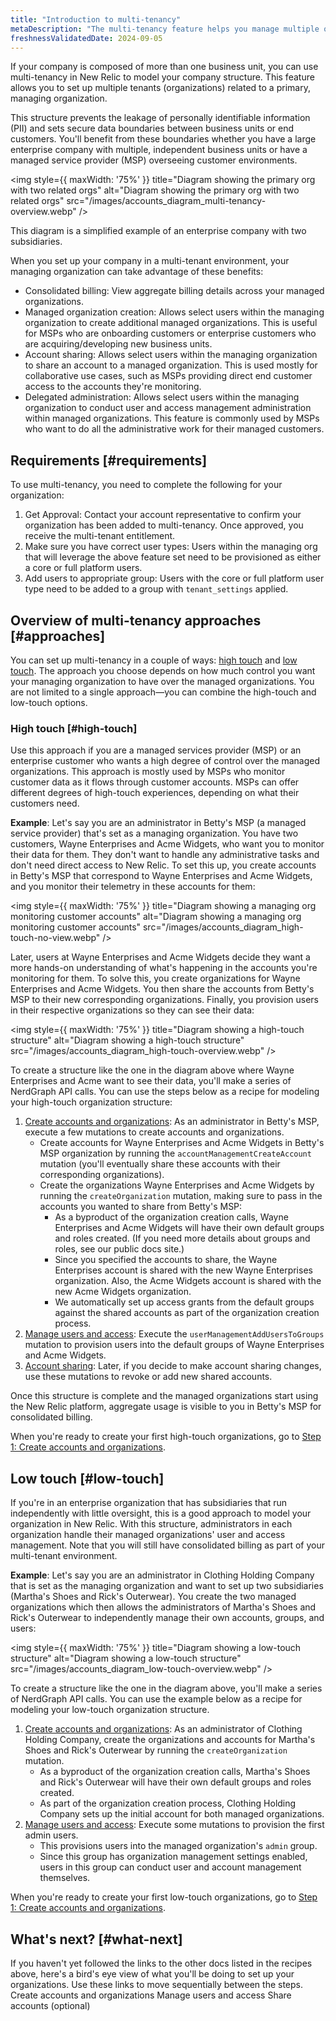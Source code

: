 ```yaml
---
title: "Introduction to multi-tenancy" 
metaDescription: "The multi-tenancy feature helps you manage multiple organizations and accounts"
freshnessValidatedDate: 2024-09-05
---
```


If your company is composed of more than one business unit, you can use multi-tenancy in New Relic to model your company structure. This feature allows you to set up multiple tenants (organizations) related to a primary, managing organization. 

This structure prevents the leakage of personally identifiable information (PII) and sets secure data boundaries between business units or end customers. You'll benefit from these boundaries whether you have a large enterprise company with multiple, independent business units or have a managed service provider (MSP) overseeing customer environments.

<img
    style={{ maxWidth: '75%' }}
    title="Diagram showing the primary org with two related orgs"
    alt="Diagram showing the primary org with two related orgs"
    src="/images/accounts_diagram_multi-tenancy-overview.webp"
/>
<figcaption>
  This diagram is a simplified example of an enterprise company with two subsidiaries.  
</figcaption>

When you set up your company in a multi-tenant environment, your managing organization can take advantage of these benefits: 

* Consolidated billing: View aggregate billing details across your managed organizations.
* Managed organization creation: Allows select users within the managing organization to create additional managed organizations. This is useful for MSPs who are onboarding customers or enterprise customers who are acquiring/developing new business units.
* Account sharing: Allows select users within the managing organization to share an account to a managed organization. This is used mostly for collaborative use cases, such as MSPs providing direct end customer access to the accounts they're monitoring.  
* Delegated administration: Allows select users within the managing organization to conduct user and access management administration within managed organizations. This feature is commonly used by MSPs who want to do all the administrative work for their managed customers.   


## Requirements [#requirements]

To use multi-tenancy, you need to complete the following for your organization:

1. Get Approval: Contact your account representative to confirm your organization has been added to multi-tenancy. Once approved, you receive the multi-tenant entitlement.
2. Make sure you have correct user types: Users within the managing org that will leverage the above feature set need to be provisioned as either a core or full platform users.
3. Add users to appropriate group: Users with the core or full platform user type need to be added to a group with `tenant_settings` applied. 


## Overview of multi-tenancy approaches [#approaches]

You can set up multi-tenancy in a couple of ways: [high touch](#high-touch) and [low touch](#low-touch). The approach you choose depends on how much control you want your managing organization to have over the managed organizations. You are not limited to a single approach&mdash;you can combine the high-touch and low-touch options.   

### High touch [#high-touch]

Use this approach if you are a managed services provider (MSP) or an enterprise customer who wants a high degree of control over the managed organizations. This approach is mostly used by MSPs who monitor customer data as it flows through customer accounts. MSPs can offer different degrees of high-touch experiences, depending on what their customers need.    

**Example**: Let's say you are an administrator in Betty's MSP (a managed service provider) that's set as a managing organization. You have two customers, Wayne Enterprises and Acme Widgets, who want you to monitor their data for them. They don't want to handle any administrative tasks and don't need direct access to New Relic. To set this up, you create accounts in Betty's MSP that correspond to Wayne Enterprises and Acme Widgets, and you monitor their telemetry in these accounts for them:

<img
    style={{ maxWidth: '75%' }}
    title="Diagram showing a managing org monitoring customer accounts"
    alt="Diagram showing a managing org monitoring customer accounts"
    src="/images/accounts_diagram_high-touch-no-view.webp"
/>

Later, users at Wayne Enterprises and Acme Widgets decide they want a more hands-on understanding of what's happening in the accounts you're monitoring for them. To solve this, you create organizations for Wayne Enterprises and Acme Widgets. You then share the accounts from Betty's MSP to their new corresponding organizations. Finally, you provision users in their respective organizations so they can see their data: 

<img
    style={{ maxWidth: '75%' }}
    title="Diagram showing a high-touch structure"
    alt="Diagram showing a high-touch structure"
    src="/images/accounts_diagram_high-touch-overview.webp"
/>

To create a structure like the one in the diagram above where Wayne Enterprises and Acme want to see their data, you'll make a series of NerdGraph API calls. You can use the steps below as a recipe for modeling your high-touch organization structure:  

1. [Create accounts and organizations](/docs/multi-tenancy/org-creation): As an administrator in Betty's MSP, execute a few mutations to create accounts and organizations.
    * Create accounts for Wayne Enterprises and Acme Widgets in Betty's MSP organization by running the `accountManagementCreateAccount` mutation  (you'll eventually share these accounts with their corresponding organizations).
    * Create the organizations Wayne Enterprises and Acme Widgets by running the `createOrganization` mutation, making sure to pass in the accounts you wanted to share from Betty's MSP:
        * As a byproduct of the organization creation calls, Wayne Enterprises and Acme Widgets will have their own default groups and roles created. (If you need more details about groups and roles, see our public docs site.) 
        * Since you specified the accounts to share, the Wayne Enterprises account is shared with the new Wayne Enterprises organization. Also, the Acme Widgets account is shared with the new Acme Widgets organization.  
        * We automatically set up access grants from the default groups against the shared accounts as part of the organization creation process.
2. [Manage users and access](/docs/multi-tenancy/delegated-administration): Execute the `userManagementAddUsersToGroups` mutation to provision users into the default groups of Wayne Enterprises and Acme Widgets. 
3. [Account sharing](/docs/multi-tenancy/share-accounts): Later, if you decide to make account sharing changes, use these mutations to revoke or add new shared accounts.  

<Callout variant="tip">
  Once this structure is complete and the managed organizations start using the New Relic platform, aggregate usage is visible to you in Betty's MSP for consolidated billing.
</Callout>

When you're ready to create your first high-touch organizations, go to [Step 1: Create accounts and organizations](/docs/multi-tenancy/org-creation).

## Low touch [#low-touch]

If you're in an enterprise organization that has subsidiaries that run independently with little oversight, this is a good approach to model your organization in New Relic. With this structure, administrators in each organization handle their managed organizations' user and access management. Note that you will still have consolidated billing as part of your multi-tenant environment. 

**Example**:  Let's say you are an administrator in Clothing Holding Company that is set as the managing organization and want to set up two subsidiaries (Martha's Shoes and Rick's Outerwear). You create the two managed organizations which then allows the administrators of Martha's Shoes and Rick's Outerwear to independently manage their own accounts, groups, and users: 

<img
    style={{ maxWidth: '75%' }}
    title="Diagram showing a low-touch structure"
    alt="Diagram showing a low-touch structure"
    src="/images/accounts_diagram_low-touch-overview.webp"
/>

To create a structure like the one in the diagram above, you'll make a series of NerdGraph API calls. You can use the example below as a recipe for modeling your low-touch organization structure.  

1. [Create accounts and organizations](/docs/multi-tenancy/org-creation): As an administrator of Clothing Holding Company, create the organizations and accounts for Martha's Shoes and Rick's Outerwear by running the `createOrganization` mutation. 
    * As a byproduct of the organization creation calls, Martha's Shoes and Rick's Outerwear will have their own default groups and roles created. 
    * As part of the organization creation process, Clothing Holding Company sets up the initial account for both managed organizations. 
2. [Manage users and access](/docs/multi-tenancy/delegated-administration): Execute some mutations to provision the first admin users.
    * This provisions users into the managed organization's `admin` group.
    * Since this group has organization management settings enabled, users in this group can conduct user and account management themselves.

When you're ready to create your first low-touch organizations, go to [Step 1: Create accounts and organizations](/docs/multi-tenancy/org-creation).

## What's next? [#what-next]

If you haven't yet followed the links to the other docs listed in the recipes above, here's a bird's eye view of what you'll be doing to set up your organizations. Use these links to move sequentially between the steps. 
<DocTiles>
  <DocTile title='Step 1' path="/docs/accounts/accounts-billing/account-structure/multi-tenancy/org-creation">Create accounts and organizations</DocTile>
  <DocTile title='Step 2' path="/docs/accounts/accounts-billing/account-structure/multi-tenancy/delegated-administration">Manage users and access</DocTile>
  <DocTile title='Step 3' path="/docs/accounts/accounts-billing/account-structure/multi-tenancy/share-accounts">Share accounts (optional)</DocTile>
</DocTiles>
